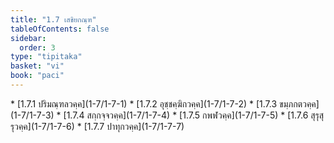 ```yaml
---
title: "1.7 เสขิยกณฺฑ"
tableOfContents: false
sidebar:
  order: 3
type: "tipitaka"
basket: "vi"
book: "paci"
---
```



<DynamicBreadcrumb />



<TableOfContents book="paci" section="1.7">
* [1.7.1 ปริมณฺฑลวคฺค](1-7/1-7-1)
* [1.7.2 อุชฺชคฺฆิกวคฺค](1-7/1-7-2)
* [1.7.3 ขมฺภกตวคฺค](1-7/1-7-3)
* [1.7.4 สกฺกจฺจวคฺค](1-7/1-7-4)
* [1.7.5 กพฬวคฺค](1-7/1-7-5)
* [1.7.6 สุรุสุรุวคฺค](1-7/1-7-6)
* [1.7.7 ปาทุกวคฺค](1-7/1-7-7)
</TableOfContents>